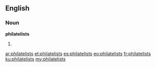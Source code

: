 ==English==

===Noun===
'''philatelists'''

# {{plural of|philatelist}}

[[ar:philatelists]]
[[et:philatelists]]
[[es:philatelists]]
[[eo:philatelists]]
[[fr:philatelists]]
[[ku:philatelists]]
[[my:philatelists]]